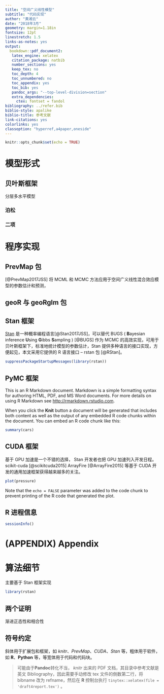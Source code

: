 ```yaml
---
title: "空间广义线性模型"
subtitle: "代码实现"
author: "黄湘云"
date: "2018年3月"
geometry: margin=1.18in
fontsize: 12pt
linestretch: 1.5
links-as-notes: yes
output: 
  bookdown::pdf_document2:
   latex_engine: xelatex
   citation_package: natbib
   number_sections: yes
   keep_tex: no
   toc_depth: 4
   toc_unnumbered: no
   toc_appendix: yes
   toc_bib: yes
   pandoc_args: "--top-level-division=section"
   extra_dependencies:
     ctex: fontset = fandol   
bibliography: ../refer.bib
biblio-style: apalike
biblio-title: 参考文献
link-citations: yes
colorlinks: yes
classoption: "hyperref,a4paper,oneside"
---
```


```r
knitr::opts_chunk$set(echo = TRUE)
```

# 模型形式

## 贝叶斯框架

分层多水平模型

### 泊松

### 二项

# 程序实现

## PrevMap 包

[@PrevMap2017JSS] 将 MCML 和 MCMC 方法应用于空间广义线性混合效应模型的参数估计和预测，

## geoR 与 geoRglm 包

## Stan 框架

[Stan](http://mc-stan.org/) 是一种概率编程语言[@Stan2017JSS]，可以替代 BUGS ( **B**ayesian inference **U**sing **G**ibbs **S**ampling ) [@BUGS] 作为 MCMC 的高效实现，可用于贝叶斯框架下，标准地统计模型的参数估计，Stan 提供多种语言的接口实现，方便起见，本文采用它提供的 R 语言接口 -- rstan 包 [@RStan]。  　 

```r
suppressPackageStartupMessages(library(rstan))
```


## PyMC 框架

This is an R Markdown document. Markdown is a simple formatting syntax for authoring HTML, PDF, and MS Word documents. For more details on using R Markdown see <http://rmarkdown.rstudio.com>.

When you click the **Knit** button a document will be generated that includes both content as well as the output of any embedded R code chunks within the document. You can embed an R code chunk like this:

```r
summary(cars)
```

## CUDA 框架

基于 GPU 加速是一个不错的选择， Stan 开发者也把 GPU 加速列入开发日程。scikit-cuda [@scikitcuda2015] ArrayFire [@ArrayFire2015] 等基于 CUDA 开发的通用加速框架获得越来越多的关注。

```r
plot(pressure)
```

Note that the `echo = FALSE` parameter was added to the code chunk to prevent printing of the R code that generated the plot.

## R 进程信息

```r
sessionInfo()
```

\cleardoublepage 

# (APPENDIX) Appendix {-}

# 算法细节

主要基于 Stan 框架实现

```r
library(rstan)
```

## 两个证明

渐进正态性和相合性

## 符号约定 

斜体用于扩展包和框架，如 *knitr*、*PrevMap*、*CUDA*、*Stan* 等，粗体用于软件，如 **R**、**Python** 等，等宽体用于代码和代码块。

> 可能由于**Pandoc**转化不当， *knitr* 出来的 PDF 文档，其目录中参考文献是英文 Bibliography，因此需要手动修改 tex 文件的倒数第二行，将 bibname 改为 refname，然后在 **R** 控制台执行 `tinytex::xelatex(file = 'draft4report.tex')` 。

\cleardoublepage